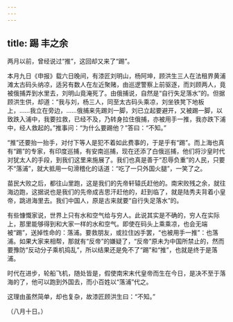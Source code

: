 ```yaml
---
---
---
```

title: 踢 丰之余
---



两月以前，曾经说过“推”，这回却又来了“踢”。

本月九日《申报》载六日晚间，有漆匠刘明山，杨阿坤，顾洪生三人在法租界黄浦滩太古码头纳凉，适另有数人在左近聚赌，由巡逻警察上前驱逐，而刘顾两人，竟被俄捕弄到水里去，刘明山竟淹死了。由俄捕说，自然是“自行失足落水”的。但据顾洪生供，却道：“我与刘，杨三人，同至太古码头乘凉，刘坐铁凳下地板上，……我立在旁边，……俄捕来先踢刘一脚，刘已立起要避开，又被踢一脚，以致跌入浦中，我要拉救，已经不及，乃转身拉住俄捕，亦被用手一推，我亦跌下浦中，经人救起的。”推事问：“为什么要踢他？”答曰：“不知。”

“推”还要抬一抬手，对付下等人是犯不着如此费事的，于是乎有“踢”。而上海也真有“踢”的专家，有印度巡捕，有安南巡捕，现在还添了白俄巡捕，他们将沙皇时代对犹太人的手段，到我们这里来施展了。我们也真是善于“忍辱负重”的人民，只要不“落浦”，就大抵用一句滑稽化的话道：“吃了一只外国火腿”，一笑了之。

苗民大败之后，都往山里跑，这是我们的先帝轩辕氏赶他的。南宋败残之余，就往海边跑，这据说也是我们的先帝成吉思汗赶他的，赶到临了，就是陆秀夫背着小皇帝，跳进海里去。我们中国人，原是古来就要“自行失足落水”的。

有些慷慨家说，世界上只有水和空气给与穷人。此说其实是不确的，穷人在实际上，那里能够得到和大家一样的水和空气。即使在码头上乘乘凉，也会无端被“踢”，送掉性命的：落浦。要救朋友，或拉住凶手罢，“也被用手一推”：也落浦。如果大家来相帮，那就有“反帝”的嫌疑了，“反帝”原未为中国所禁止的，然而要豫防“反动分子乘机捣乱”，所以结果还是免不了“踢”和“推”，也就是终于是落浦。

时代在进步，轮船飞机，随处皆是，假使南宋末代皇帝而生在今日，是决不至于落海的了，他可以跑到外国去，而小百姓以“落浦”代之。

这理由虽然简单，却也复杂，故漆匠顾洪生曰：“不知。”

（八月十日。）